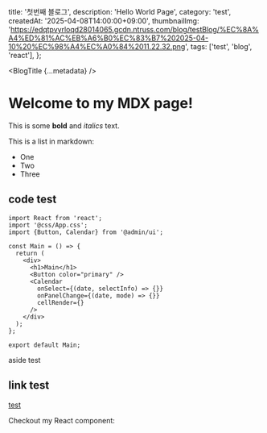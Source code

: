   title: '첫번째 블로그',
  description: 'Hello World Page',
  category: 'test',
  createdAt: '2025-04-08T14:00:00+09:00',
  thumbnailImg:
    'https://edqtpvyrloqd28014065.gcdn.ntruss.com/blog/testBlog/%EC%8A%A4%ED%81%AC%EB%A6%B0%EC%83%B7%202025-04-10%20%EC%98%A4%EC%A0%84%2011.22.32.png',
  tags: ['test', 'blog', 'react'],
};

<BlogTitle {...metadata} />

# Welcome to my MDX page!

This is some **bold** and _italics_ text.

This is a list in markdown:

- One
- Two
- Three

## code test

```tsx:TestTitle showLineNumbers
import React from 'react';
import '@css/App.css';
import {Button, Calendar} from '@admin/ui';

const Main = () => {
  return (
    <div>
      <h1>Main</h1>
      <Button color="primary" />
      <Calendar
        onSelect={(date, selectInfo) => {}}
        onPanelChange={(date, mode) => {}}
        cellRender={}
      />
    </div>
  );
};

export default Main;
```

<aside>aside test</aside>

## link test

[test](https://naver.com)

Checkout my React component:

